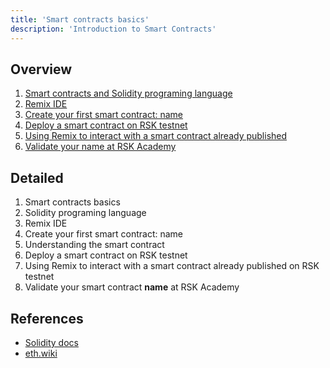 ---
title: 'Smart contracts basics'
description: 'Introduction to Smart Contracts'
---

## Overview

1. [Smart contracts and Solidity programing language](/courses/dev/02/introduction)
2. [Remix IDE](/courses/dev/02/remix)
3. [Create your first smart contract: name](/courses/dev/02/smart-contract-name)
4. [Deploy a smart contract on RSK testnet](/courses/dev/02/publish-on-rsk-testnet)
5. [Using Remix to interact with a smart contract already published](/courses/dev/02/interact-with-a-smart-contract)
6. [Validate your name at RSK Academy](/courses/dev/02/validate-name)

## Detailed

1. Smart contracts basics
2. Solidity programing language
3. Remix IDE
4. Create your first smart contract: name
5. Understanding the smart contract
6. Deploy a smart contract on RSK testnet
7. Using Remix to interact with a smart contract already published on RSK testnet
8. Validate your smart contract **name** at RSK Academy

## References

- [Solidity docs](https://docs.soliditylang.org/)
- [eth.wiki](https://eth.wiki/)
